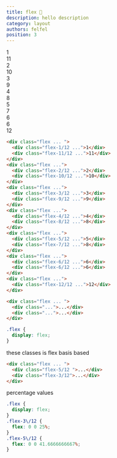 ```yaml
---
title: flex 🚧
description: hello description
category: layout
authors: felfel
position: 3
---
```


<BrowserBlock>
  <div class="prototype p-5">
    <div class="prototype-gap text-center flex flex-flow-col gap-2">
      <div class="flex gap-1 ">
        <div class="flex-1/12   br-sm text-gray-50 bg-purple-600">
          1
        </div>
        <div class="flex-11/12   br-sm text-gray-50 bg-purple-600">
          11
        </div>
      </div>
      <div class="flex gap-1">
        <div class="flex-2/12   br-sm text-gray-50 bg-purple-600">
          2
        </div>
        <div class="flex-10/12   br-sm text-gray-50 bg-purple-600">
          10
        </div>
      </div>
      <div class="flex gap-1">
        <div class="flex-3/12   br-sm text-gray-50 bg-purple-600">
          3
        </div>
        <div class="flex-9/12   br-sm text-gray-50 bg-purple-600">
          9
        </div>
      </div>
      <div class="flex gap-1">
        <div class="flex-4/12   br-sm text-gray-50 bg-purple-600">
          4
        </div>
        <div class="flex-8/12   br-sm text-gray-50 bg-purple-600">
          8
        </div>
      </div>
      <div class="flex gap-1">
        <div class="flex-5/12   br-sm text-gray-50 bg-purple-600">
          5
        </div>
        <div class="flex-7/12   br-sm text-gray-50 bg-purple-600">
          7
        </div>
      </div>
      <div class="flex gap-1">
        <div class="flex-6/12   br-sm text-gray-50 bg-purple-600">
          6
        </div>
        <div class="flex-6/12   br-sm text-gray-50 bg-purple-600">
          6
        </div>
      </div>
      <div class="flex gap-1">
        <div class="flex-12/12   br-sm text-gray-50 bg-purple-600">
          12
        </div>
      </div>
    </div>
    </div>
</BrowserBlock>


```html demo.html
<div class="flex ... ">
  <div class="flex-1/12 ...">1</div>
  <div class="flex-11/12 ...">11</div>
</div>
<div class="flex ...">
  <div class="flex-2/12 ...">2</div>
  <div class="flex-10/12 ...">10</div>
</div>
<div class="flex ...">
  <div class="flex-3/12 ...">3</div>
  <div class="flex-9/12 ...">9</div>
</div>
<div class="flex ...">
  <div class="flex-4/12 ...">4</div>
  <div class="flex-8/12 ...">8</div>
</div>
<div class="flex ...">
  <div class="flex-5/12 ...">5</div>
  <div class="flex-7/12 ...">8</div>
</div>
<div class="flex ...">
  <div class="flex-6/12 ...">6</div>
  <div class="flex-6/12 ...">6</div>
</div>
<div class="flex ...">
  <div class="flex-12/12 ...">12</div>
</div>
```

```html app.html focus=1:1
<div class="flex ... ">
  <div class="...">...</div>
  <div class="...">...</div>
</div>
```

```css output.css
.flex {
  display: flex;
}
```

these classes is flex basis based

```html app.html focus=2,3
<div class="flex ... ">
  <div class="flex-5/12 ">...</div>
  <div class="flex-3/12">...</div>
</div>
```

percentage values

```css output.css focus=1:9
.flex {
  display: flex;
}
.flex-3\/12 {
  flex: 0 0 25%;
}
.flex-5\/12 {
  flex: 0 0 41.6666666667%;
}
```

